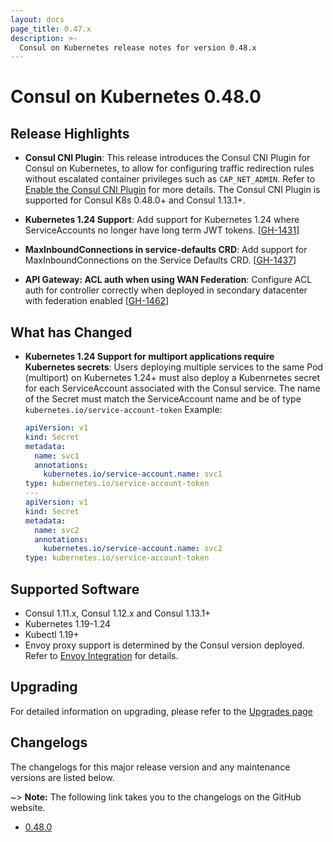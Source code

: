 ```yaml
---
layout: docs
page_title: 0.47.x
description: >-
  Consul on Kubernetes release notes for version 0.48.x
---
```


# Consul on Kubernetes 0.48.0

## Release Highlights

- **Consul CNI Plugin**: This release introduces the Consul CNI Plugin for Consul on Kubernetes, to allow for configuring traffic redirection rules without escalated container privileges such as `CAP_NET_ADMIN`. Refer to [Enable the Consul CNI Plugin](docs/k8s/installation/install#enable-the-consul-cni-plugin) for more details. The Consul CNI Plugin is supported for Consul K8s 0.48.0+ and Consul 1.13.1+.

- **Kubernetes 1.24 Support**: Add support for Kubernetes 1.24 where ServiceAccounts no longer have long term JWT tokens. [[GH-1431](https://github.com/hashicorp/consul-k8s/pull/1431)]
  
- **MaxInboundConnections in service-defaults CRD**: Add support for MaxInboundConnections on the Service Defaults CRD. [[GH-1437](https://github.com/hashicorp/consul-k8s/pull/1437)]

- **API Gateway: ACL auth when using WAN Federation**: Configure ACL auth for controller correctly when deployed in secondary datacenter with federation enabled [[GH-1462](https://github.com/hashicorp/consul-k8s/pull/1462)]

## What has Changed

- **Kubernetes 1.24 Support for multiport applications require Kubernetes secrets**: Users deploying multiple services to the same Pod (multiport) on Kubernetes 1.24+ must also deploy a Kubenrnetes secret for each ServiceAccount associated with the Consul service. The name of the Secret must match the ServiceAccount name and be of type `kubernetes.io/service-account-token`
Example:

  ```yaml
  apiVersion: v1
  kind: Secret
  metadata:
    name: svc1
    annotations:
      kubernetes.io/service-account.name: svc1
  type: kubernetes.io/service-account-token
  ---
  apiVersion: v1
  kind: Secret
  metadata:
    name: svc2
    annotations:
      kubernetes.io/service-account.name: svc2
  type: kubernetes.io/service-account-token
  ```

## Supported Software

- Consul 1.11.x, Consul 1.12.x and Consul 1.13.1+
- Kubernetes 1.19-1.24
- Kubectl 1.19+
- Envoy proxy support is determined by the Consul version deployed. Refer to
  [Envoy Integration](/docs/connect/proxies/envoy) for details.

## Upgrading

For detailed information on upgrading, please refer to the [Upgrades page](/docs/k8s/upgrade)

## Changelogs

The changelogs for this major release version and any maintenance versions are listed below.

~> **Note:** The following link takes you to the changelogs on the GitHub website.

- [0.48.0](https://github.com/hashicorp/consul-k8s/releases/tag/v0.48.0)
